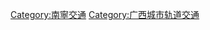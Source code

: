 {{Catnav|頁面分類|地理|地下空間|城市轨道交通|中國城市軌道交通}}

{{Catmore}}

[[Category:南寧交通|Category:南寧交通]]
[[Category:广西城市轨道交通|Category:广西城市轨道交通]]